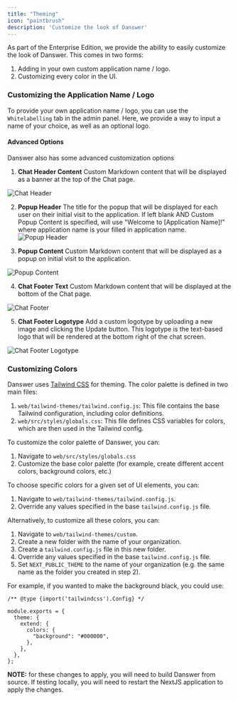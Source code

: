 ```yaml
---
title: "Theming"
icon: "paintbrush"
description: 'Customize the look of Danswer'
---
```


As part of the Enterprise Edition, we provide the ability to easily customize the look of Danswer. This comes in two forms:

1. Adding in your own custom application name / logo.
2. Customizing every color in the UI.

### Customizing the Application Name / Logo

To provide your own application name / logo, you can use the `Whitelabelling` tab in the admin panel. Here, we provide a way to input
a name of your choice, as well as an optional logo.

#### Advanced Options

Danswer also has some advanced customization options

1. **Chat Header Content**
   Custom Markdown content that will be displayed as a banner at the top of the Chat page.
   
  ![Chat Header](/images/customization/chat_header.png)

2. **Popup Header**
   The title for the popup that will be displayed for each user on their initial visit to the application. If left blank AND Custom Popup Content is specified, will use "Welcome to [Application Name]!" where application name is your filled in application name.
  ![Popup Header](/images/customization/popup_header.png)
   

3. **Popup Content**
   Custom Markdown content that will be displayed as a popup on initial visit to the application.
   
  ![Popup Content](/images/customization/welcome_popup.png)


4. **Chat Footer Text**
   Custom Markdown content that will be displayed at the bottom of the Chat page.
   
  ![Chat Footer](/images/customization/chat_footer.png)


5. **Chat Footer Logotype**
   Add a custom logotype by uploading a new image and clicking the Update button. This logotype is the text-based logo that will be rendered at the bottom right of the chat screen.
   
  ![Chat Footer Logotype](/images/customization/chat_logotype.png)


### Customizing Colors

Danswer uses [Tailwind CSS](https://tailwindcss.com/) for theming. The color palette is defined in two main files:
1. `web/tailwind-themes/tailwind.config.js`: This file contains the base Tailwind configuration, including color definitions.
2. `web/src/styles/globals.css`: This file defines CSS variables for colors, which are then used in the Tailwind config.

To customize the color palette of Danswer, you can:
1. Navigate to `web/src/styles/globals.css`
2. Customize the base color palette (for example, create different accent colors, background colors, etc.)

To choose specific colors for a given set of UI elements, you can:
1. Navigate to `web/tailwind-themes/tailwind.config.js`.
2. Override any values specified in the base `tailwind.config.js` file.

Alternatively, to customize all these colors, you can:

1. Navigate to `web/tailwind-themes/custom`. 
2. Create a new folder with the name of your organization.
3. Create a `tailwind.config.js` file in this new folder.
4. Override any values specified in the base `tailwind.config.js` file.
5. Set `NEXT_PUBLIC_THEME` to the name of your organization (e.g. the same name as the folder you created in step 2).

For example, if you wanted to make the background black, you could use:

```
/** @type {import('tailwindcss').Config} */

module.exports = {
  theme: {
    extend: {
      colors: {
        "background": "#000000",
      },
    },
  },
};
```

**NOTE:** for these changes to apply, you will need to build Danswer from source. If testing locally, you will need to restart the 
NextJS application to apply the changes.